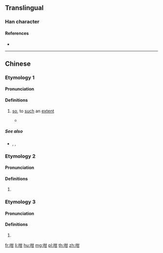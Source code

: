 ==Translingual==

===Han character===
{{Han char|rn=30|rad=口|as=05|sn=8|four=64070|canj=RTM|ids=⿰口甘}}

====References====
* {{Han ref|kx=0184.040|dkj=03477|dj=0403.040|hdz=10598.010|uh=5481|ud=21633|bh=CBDD|bd=52189}}

----

==Chinese==
{{zh-forms}}

===Etymology 1===

====Pronunciation====
{{zh-pron
|c=gam3
|cat=adv
}}

====Definitions====
{{zh-hanzi}}

# {{lb|zh|Cantonese}} [[so]], to [[such]] an [[extent]]
#: {{zh-x|做咩 你 '''咁''' 冇腦 㗎？|Why are you '''so''' stupid?|C-GZ}}
#* {{zh-x|佛跳牆，炆 得 咁 鬼 香，見到{dou3-2} 佛跳牆，鬼 都 要 裝香|''Fotiaoqiang'', stewed '''so''' aromatically; at the sight of ''fotiaoqiang'', even the spirits want to burn incense|C|ref={{w2|zh|許冠傑}}, {{w2|zh|財神到 (專輯)|佛跳牆}}}}

=====See also=====
* {{zh-l|這樣}}, {{zh-l|這麼}}, {{zh-l|那麼}}

===Etymology 2===

====Pronunciation====
{{zh-pron
|c=gam2
}}

====Definitions====
{{zh-hanzi}}

# {{zh-alt-form|噉|tr=-}}

===Etymology 3===

====Pronunciation====
{{zh-pron
|mn=kám
|cat=part
}}

====Definitions====
{{zh-hanzi}}

# {{zh-alt-form|敢|question particle|tr=-}}

[[fr:咁]]
[[li:咁]]
[[hu:咁]]
[[mg:咁]]
[[pl:咁]]
[[th:咁]]
[[zh:咁]]